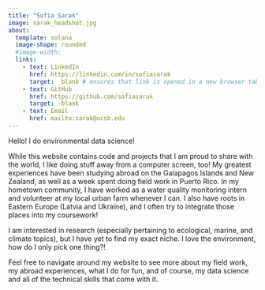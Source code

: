 ```yaml
---
title: "Sofia Sarak"
image: sarak_headshot.jpg
about:
  template: solana
  image-shape: rounded
  #image-width: 
  links:
    - text: LinkedIn
      href: https://linkedin.com/in/sofiasarak
      target: _blank # ensures that link is opened in a new browser tab
    - text: GitHub
      href: https://github.com/sofiasarak
      target: -blank
    - text: Email
      href: mailto:sarak@ucsb.edu
---
```


Hello! I do environmental data science!

While this website contains code and projects that I am proud to share with the world, I like doing stuff away from a computer screen, too! My greatest experiences have been studying abroad on the Galapagos Islands and New Zealand, as well as a week spent doing field work in Puerto Rico. In my hometown community, I have worked as a water quality monitoring intern and volunteer at my local urban farm whenever I can. I also have roots in Eastern Europe (Latvia and Ukraine), and I often try to integrate those places into my coursework!

I am interested in research (especially pertaining to ecological, marine, and climate topics), but I have yet to find my exact niche. I love the environment, how do I only pick one thing?!

Feel free to navigate around my website to see more about my field work, my abroad experiences, what I do for fun, and of course, my data science and all of the technical skills that come with it.
